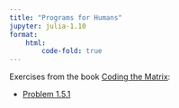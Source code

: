 ```yaml
---
title: "Programs for Humans"
jupyter: julia-1.10
format:
    html:
        code-fold: true
---
```


Exercises from the book [Coding the Matrix](https://codingthematrix.com/):

- [Problem 1.5.1](cipher-exercise.html)